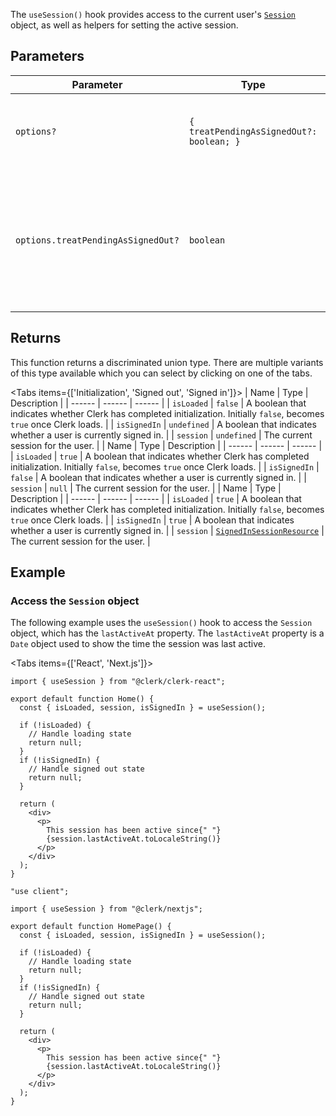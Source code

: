The `useSession()` hook provides access to the current user's [`Session`](/docs/references/javascript/session) object, as well as helpers for setting the active session.

## Parameters

| Parameter                          | Type                                                  | Description                                                                                                |
| ---------------------------------- | ----------------------------------------------------- | ---------------------------------------------------------------------------------------------------------- |
| `options?`                         | <code>\{ treatPendingAsSignedOut?: boolean; \}</code> | An object containing options for the `useSession()` hook.                                                  |
| `options.treatPendingAsSignedOut?` | `boolean`                                             | A boolean that indicates whether pending sessions are considered as signed out or not. Defaults to `true`. |

## Returns

This function returns a discriminated union type. There are multiple variants of this type available which you can select by clicking on one of the tabs.

<Tabs items={['Initialization', 'Signed out', 'Signed in']}>
<Tab>
| Name | Type | Description |
| ------ | ------ | ------ |
| `isLoaded` | `false` | A boolean that indicates whether Clerk has completed initialization. Initially `false`, becomes `true` once Clerk loads. |
| `isSignedIn` | `undefined` | A boolean that indicates whether a user is currently signed in. |
| `session` | `undefined` | The current  session for the user. |
</Tab>
<Tab>
| Name | Type | Description |
| ------ | ------ | ------ |
| `isLoaded` | `true` | A boolean that indicates whether Clerk has completed initialization. Initially `false`, becomes `true` once Clerk loads. |
| `isSignedIn` | `false` | A boolean that indicates whether a user is currently signed in. |
| `session` | `null` | The current session for the user. |
</Tab>
<Tab>
| Name | Type | Description |
| ------ | ------ | ------ |
| `isLoaded` | `true` | A boolean that indicates whether Clerk has completed initialization. Initially `false`, becomes `true` once Clerk loads. |
| `isSignedIn` | `true` | A boolean that indicates whether a user is currently signed in. |
| `session` | [`SignedInSessionResource`](/docs/references/javascript/session) | The current session for the user. |
</Tab>
</Tabs>

## Example

### Access the `Session` object

The following example uses the `useSession()` hook to access the `Session` object, which has the `lastActiveAt` property. The `lastActiveAt` property is a `Date` object used to show the time the session was last active.

<Tabs items={['React', 'Next.js']}>
<Tab>

```tsx {{ filename: 'src/Home.tsx' }}
import { useSession } from "@clerk/clerk-react";

export default function Home() {
  const { isLoaded, session, isSignedIn } = useSession();

  if (!isLoaded) {
    // Handle loading state
    return null;
  }
  if (!isSignedIn) {
    // Handle signed out state
    return null;
  }

  return (
    <div>
      <p>
        This session has been active since{" "}
        {session.lastActiveAt.toLocaleString()}
      </p>
    </div>
  );
}
```

</Tab>
<Tab>

```tsx {{ filename: 'app/page.tsx' }}
"use client";

import { useSession } from "@clerk/nextjs";

export default function HomePage() {
  const { isLoaded, session, isSignedIn } = useSession();

  if (!isLoaded) {
    // Handle loading state
    return null;
  }
  if (!isSignedIn) {
    // Handle signed out state
    return null;
  }

  return (
    <div>
      <p>
        This session has been active since{" "}
        {session.lastActiveAt.toLocaleString()}
      </p>
    </div>
  );
}
```

</Tab>
</Tabs>
